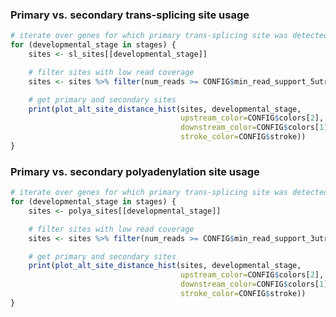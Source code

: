 ### Primary vs. secondary trans-splicing site usage

```r
# iterate over genes for which primary trans-splicing site was detected
for (developmental_stage in stages) {
    sites <- sl_sites[[developmental_stage]]

    # filter sites with low read coverage
    sites <- sites %>% filter(num_reads >= CONFIG$min_read_support_5utr)

    # get primary and secondary sites
    print(plot_alt_site_distance_hist(sites, developmental_stage,
                                      upstream_color=CONFIG$colors[2],
                                      downstream_color=CONFIG$colors[1],
                                      stroke_color=CONFIG$stroke))
}
```

### Primary vs. secondary polyadenylation site usage

```r
# iterate over genes for which primary trans-splicing site was detected
for (developmental_stage in stages) {
    sites <- polya_sites[[developmental_stage]]

    # filter sites with low read coverage
    sites <- sites %>% filter(num_reads >= CONFIG$min_read_support_3utr)

    # get primary and secondary sites
    print(plot_alt_site_distance_hist(sites, developmental_stage,
                                      upstream_color=CONFIG$colors[2],
                                      downstream_color=CONFIG$colors[1],
                                      stroke_color=CONFIG$stroke))
}
```

